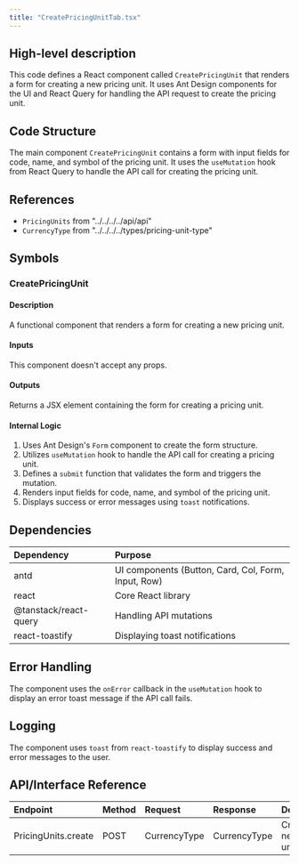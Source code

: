 ```yaml
---
title: "CreatePricingUnitTab.tsx"
---
```


## High-level description
This code defines a React component called `CreatePricingUnit` that renders a form for creating a new pricing unit. It uses Ant Design components for the UI and React Query for handling the API request to create the pricing unit.

## Code Structure
The main component `CreatePricingUnit` contains a form with input fields for code, name, and symbol of the pricing unit. It uses the `useMutation` hook from React Query to handle the API call for creating the pricing unit.

## References
- `PricingUnits` from "../../../../api/api"
- `CurrencyType` from "../../../../types/pricing-unit-type"

## Symbols

### CreatePricingUnit
#### Description
A functional component that renders a form for creating a new pricing unit.

#### Inputs
This component doesn't accept any props.

#### Outputs
Returns a JSX element containing the form for creating a pricing unit.

#### Internal Logic
1. Uses Ant Design's `Form` component to create the form structure.
2. Utilizes `useMutation` hook to handle the API call for creating a pricing unit.
3. Defines a `submit` function that validates the form and triggers the mutation.
4. Renders input fields for code, name, and symbol of the pricing unit.
5. Displays success or error messages using `toast` notifications.

## Dependencies
| Dependency | Purpose |
|:-----------|:--------|
| antd | UI components (Button, Card, Col, Form, Input, Row) |
| react | Core React library |
| @tanstack/react-query | Handling API mutations |
| react-toastify | Displaying toast notifications |

## Error Handling
The component uses the `onError` callback in the `useMutation` hook to display an error toast message if the API call fails.

## Logging
The component uses `toast` from `react-toastify` to display success and error messages to the user.

## API/Interface Reference
| Endpoint | Method | Request | Response | Description |
|:---------|:-------|:--------|:---------|:------------|
| PricingUnits.create | POST | CurrencyType | CurrencyType | Creates a new pricing unit |